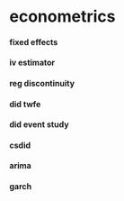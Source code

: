 # econometrics {.unnumbered}

#### fixed effects

#### iv estimator

#### reg discontinuity

#### did twfe

#### did event study

#### csdid

#### arima

#### garch
